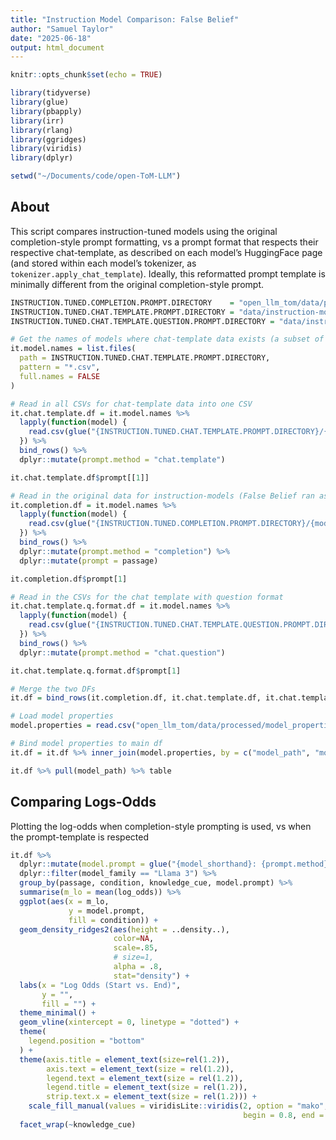 ```yaml
---
title: "Instruction Model Comparison: False Belief"
author: "Samuel Taylor"
date: "2025-06-18"
output: html_document
---
```


```r
knitr::opts_chunk$set(echo = TRUE)

library(tidyverse)
library(glue)
library(pbapply)
library(irr)
library(rlang)
library(ggridges)
library(viridis)
library(dplyr)

setwd("~/Documents/code/open-ToM-LLM")
```

## About

This script compares instruction-tuned models using the original completion-style prompt formatting, vs a prompt format that respects their respective chat-template, as described on each model's HuggingFace page (and stored within each model's tokenizer, as `tokenizer.apply_chat_template`). Ideally, this reformatted prompt template is minimally different from the original completion-style prompt.

```r
INSTRUCTION.TUNED.COMPLETION.PROMPT.DIRECTORY    = "open_llm_tom/data/processed/fb_local/"
INSTRUCTION.TUNED.CHAT.TEMPLATE.PROMPT.DIRECTORY = "data/instruction-models/fb_local/"
INSTRUCTION.TUNED.CHAT.TEMPLATE.QUESTION.PROMPT.DIRECTORY = "data/instruction-models/question-format/fb_local/"

# Get the names of models where chat-template data exists (a subset of all models run on FB task)
it.model.names = list.files(
  path = INSTRUCTION.TUNED.CHAT.TEMPLATE.PROMPT.DIRECTORY,
  pattern = "*.csv",
  full.names = FALSE
)

# Read in all CSVs for chat-template data into one CSV
it.chat.template.df = it.model.names %>% 
  lapply(function(model) { 
    read.csv(glue("{INSTRUCTION.TUNED.CHAT.TEMPLATE.PROMPT.DIRECTORY}/{model}"))
  }) %>% 
  bind_rows() %>%
  dplyr::mutate(prompt.method = "chat.template")

it.chat.template.df$prompt[[1]]

# Read in the original data for instruction-models (False Belief ran as a completion model)
it.completion.df = it.model.names %>% 
  lapply(function(model) { 
    read.csv(glue("{INSTRUCTION.TUNED.COMPLETION.PROMPT.DIRECTORY}/{model}"))
  }) %>% 
  bind_rows() %>%
  dplyr::mutate(prompt.method = "completion") %>%
  dplyr::mutate(prompt = passage)

it.completion.df$prompt[1]

# Read in the CSVs for the chat template with question format
it.chat.template.q.format.df = it.model.names %>%
  lapply(function(model) { 
    read.csv(glue("{INSTRUCTION.TUNED.CHAT.TEMPLATE.QUESTION.PROMPT.DIRECTORY}/{model}"))
  }) %>% 
  bind_rows() %>%
  dplyr::mutate(prompt.method = "chat.question")

it.chat.template.q.format.df$prompt[1]

# Merge the two DFs
it.df = bind_rows(it.completion.df, it.chat.template.df, it.chat.template.q.format.df)

# Load model properties
model.properties = read.csv("open_llm_tom/data/processed/model_properties.csv")

# Bind model properties to main df
it.df = it.df %>% inner_join(model.properties, by = c("model_path", "model_shorthand"))

it.df %>% pull(model_path) %>% table
```

## Comparing Logs-Odds

Plotting the log-odds when completion-style prompting is used, vs when the prompt-template is respected

```r
it.df %>% 
  dplyr::mutate(model.prompt = glue("{model_shorthand}: {prompt.method}")) %>%
  dplyr::filter(model_family == "Llama 3") %>%
  group_by(passage, condition, knowledge_cue, model.prompt) %>%
  summarise(m_lo = mean(log_odds)) %>%
  ggplot(aes(x = m_lo,
             y = model.prompt,
             fill = condition)) +
  geom_density_ridges2(aes(height = ..density..), 
                       color=NA, 
                       scale=.85, 
                       # size=1, 
                       alpha = .8,
                       stat="density") +
  labs(x = "Log Odds (Start vs. End)",
       y = "",
       fill = "") +
  theme_minimal() +
  geom_vline(xintercept = 0, linetype = "dotted") +
  theme(
    legend.position = "bottom"
  ) + 
  theme(axis.title = element_text(size=rel(1.2)),
        axis.text = element_text(size = rel(1.2)),
        legend.text = element_text(size = rel(1.2)),
        legend.title = element_text(size = rel(1.2)),
        strip.text.x = element_text(size = rel(1.2))) +
    scale_fill_manual(values = viridisLite::viridis(2, option = "mako", 
                                                    begin = 0.8, end = 0.15)) +
  facet_wrap(~knowledge_cue)
```
